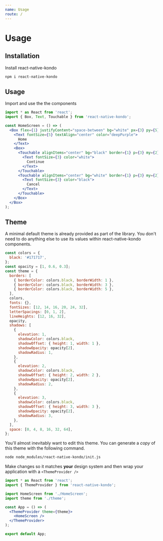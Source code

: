 ```yaml
---
name: Usage
route: /
---
```


# Usage

## Installation

Install react-native-kondo

```sh
npm i react-native-kondo
```

## Usage

Import and use the the components

```jsx
import * as React from 'react';
import { Box, Text, Touchable } from 'react-native-kondo';

const HomeScreen = () => (
  <Box flex={1} justifyContent="space-between" bg="white" px={3} py={5}>
    <Text fontSize={5} textAlign="center" color="deepPurple">
      Home
    </Text>
    <Box>
      <Touchable alignItems="center" bg="black" border={1} p={3} my={2}>
        <Text fontSize={3} color="white">
          Continue
        </Text>
      </Touchable>
      <Touchable alignItems="center" bg="white" border={1} p={3} my={2}>
        <Text fontSize={3} color="black">
          Cancel
        </Text>
      </Touchable>
    </Box>
  </Box>
);
```

## Theme

A minimal default theme is already provided as part of the library. You don't need to do anything else to use its values within react-native-kondo components.

```js
const colors = {
  black: '#171717',
};
const opacity = [1, 0.6, 0.3];
const theme = {
  borders: [
    { borderColor: colors.black, borderWidth: 1 },
    { borderColor: colors.black, borderWidth: 3 },
    { borderColor: colors.black, borderWidth: 5 },
  ],
  colors,
  fonts: {},
  fontSizes: [12, 14, 16, 20, 24, 32],
  letterSpacings: [0, 1, 2],
  lineHeights: [12, 16, 32],
  opacity,
  shadows: [
    {
      elevation: 1,
      shadowColor: colors.black,
      shadowOffset: { height: 1, width: 1 },
      shadowOpacity: opacity[2],
      shadowRadius: 1,
    },
    {
      elevation: 2,
      shadowColor: colors.black,
      shadowOffset: { height: 2, width: 2 },
      shadowOpacity: opacity[2],
      shadowRadius: 2,
    },
    {
      elevation: 3,
      shadowColor: colors.black,
      shadowOffset: { height: 3, width: 3 },
      shadowOpacity: opacity[2],
      shadowRadius: 3,
    },
  ],
  space: [0, 4, 8, 16, 32, 64],
};
```

You'll almost inevitably want to edit this theme. You can generate a _copy_ of this theme with the following command.

```sh
node node_modules/react-native-kondo/init.js
```

Make changes so it matches **your** design system and then wrap your application with a `<ThemeProvider />`

```jsx
import * as React from 'react';
import { ThemeProvider } from 'react-native-kondo';

import HomeScreen from './HomeScreen';
import theme from './theme';

const App = () => (
  <ThemeProvider theme={theme}>
    <HomeScreen />
  </ThemeProvider>
);

export default App;
```
